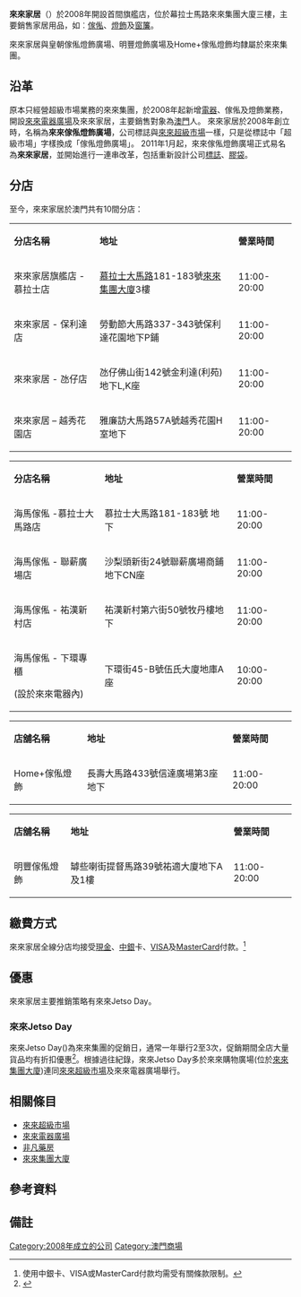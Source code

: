 {{Advert|time=2022-02-13T23:39:04+00:00}}
{{Infobox Company
| company_name = 來來家居
| company_name_en = {{lang-en|Royal Home}}
| company_logo = [[File:Royal_Home.png|200px]]
| abbreviated_name = 
| company_type = [[有限公司|有限公司]]
| num_employees = 約20人
| company_slogan = 
| foundation = 2008年
| location = {{Macau}}[[慕拉士大馬路|慕拉士大馬路]]181-183號<br>來來集團大廈四樓
| telephone_no = +853 28481330
| key_people = 
| area_served = {{RAEM}}
| industry = [[傢俬|傢俬]]
| parent = [[來來集團|來來集團]]
| homepage = 
| width = 300px
}}
'''來來家居'''（{{lang-en|Royal Home}}）於2008年開設首間旗艦店，位於幕拉士馬路來來集團大廈三樓，主要銷售家居用品，如︰[[傢俬|傢俬]]、[[燈飾|燈飾]]及[[窗簾|窗簾]]。

來來家居與皇朝傢俬燈飾廣場、明豐燈飾廣場及Home+傢俬燈飾均隸屬於來來集團。

== 沿革 ==
原本只經營超級市場業務的來來集團，於2008年起新增[[電器|電器]]、傢俬及燈飾業務，開設[[來來電器廣場|來來電器廣場]]及來來家居，主要銷售對象為[[澳門|澳門]]人。
來來家居於2008年創立時，名稱為'''來來傢俬燈飾廣場'''，公司標誌與[[來來超級市場|來來超級市場]]一樣，只是從標誌中「超級市場」字樣換成「傢俬燈飾廣場」。
2011年1月起，來來傢俬燈飾廣場正式易名為'''來來家居'''，並開始進行一連串改革，包括重新設計公司[[標誌|標誌]]、[[膠袋|膠袋]]。

== 分店 ==
至今，來來家居於澳門共有10間分店：
{| class="wikitable"
|'''分店名稱'''
|'''地址'''
|'''營業時間'''
|-
|來來家居旗艦店 - 慕拉士店
|[[慕拉士大馬路|慕拉士大馬路]]181-183號[[來來集團大廈|來來集團大廈]]3樓
|11:00-20:00
|-
|來來家居 - 保利達店
|勞動節大馬路337-343號保利達花園地下P鋪
|11:00-20:00
|-
|來來家居 - 氹仔店
|氹仔佛山街142號金利達(利苑)地下L,K座
|11:00-20:00
|-
|來來家居 – 越秀花園店
|雅廉訪大馬路57A號越秀花園H室地下
|11:00-20:00
|}
{| class="wikitable"
|'''分店名稱'''
|'''地址'''
|'''營業時間'''
|-
|海馬傢俬 -慕拉士大馬路店
|慕拉士大馬路181-183號 地下
|11:00-20:00
|-
|海馬傢俬 - 聯薪廣場店
|沙梨頭新街24號聯薪廣場商鋪地下CN座
|11:00-20:00
|-
|海馬傢俬 - 祐漢新村店
|祐漢新村第六街50號牧丹樓地下
|11:00-20:00
|-
|海馬傢俬 - 下環專櫃

(設於來來電器內)
|下環街45-B號伍氏大廈地庫A座
|10:00-20:00
|}
{| class="wikitable"
|'''店舖名稱'''
|'''地址'''
|'''營業時間'''
|-
|Home+傢俬燈飾
|長壽大馬路433號信達廣場第3座地下
|11:00-20:00
|}
{| class="wikitable"
|'''店舖名稱'''
|'''地址'''
|'''營業時間'''
|-
|明豐傢俬燈飾
|罅些喇街提督馬路39號祐適大廈地下A及1樓
|11:00-20:00
|}

== 繳費方式 ==
來來家居全線分店均接受[[現金|現金]]、[[中国银行|中銀]]卡、[[VISA|VISA]]及[[MasterCard|MasterCard]]付款。<ref group="註">使用中銀卡、VISA或MasterCard付款均需受有關條款限制。</ref>

== 優惠 ==
來來家居主要推銷策略有來來Jetso Day。

=== 來來Jetso Day ===
來來Jetso Day({{lang-zh|來來著數日}})為來來集團的促銷日，通常一年舉行2至3次，促銷期間全店大量貨品均有折扣優惠<ref>{{cite news|publisher=[[澳門日報|澳門日報]]|date=2011年5月13日A4版|title=來來Jetso Day全版廣告|url=http://www.macaodaily.com/html/2011-05/13/node_22.htm|deadurl=yes|archiveurl=https://web.archive.org/web/20110516064103/http://www.macaodaily.com/html/2011-05/13/node_22.htm|archivedate=2011年5月16日|accessdate=2011年5月22日}}</ref>。根據過往紀錄，來來Jetso Day多於來來購物廣場(位於[[來來集團大廈|來來集團大廈]])連同[[來來超級市場|來來超級市場]]及來來電器廣場舉行。

== 相關條目 ==
* [[來來超級市場|來來超級市場]]
* [[來來電器廣場|來來電器廣場]]
* [[非凡藥房|非凡藥房]]
* [[來來集團大廈|來來集團大廈]]

== 參考資料 ==
<div class="references-small">
<references />

== 備註 ==
<references group="註"/>

<references />

[[Category:2008年成立的公司|Category:2008年成立的公司]]
[[Category:澳門商場|Category:澳門商場]]
